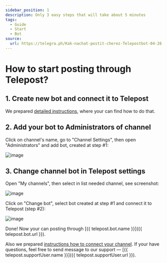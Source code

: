 ```yaml
---
sidebar_position: 1
description: Only 3 easy steps that will take about 5 minutes
tags:
  - Guide
  - Start
  - Bot
source:
  url: https://telegra.ph/Kak-nachat-postit-cherez-Telepostbot-04-26
---
```


# How to start posting through Telepost?

## 1. Create new bot and connect it to Telepost

We prepared [detailed instructions](personal-bot-for-telepost.mdx), where your can find how to do that.

## 2. Add your bot to Administrators of channel

Click on channel's name, go to "Channel Settings", then open "Administrators" and add bot, created at step #1:

![image](/images/106378979-c16a4980-63b9-11eb-9721-3233b19b308d.png)

## 3. Change channel bot in Telepost settings

Open "My channels", then select in list needed channel, see screenshot:

![image](/images/106379002-f6769c00-63b9-11eb-86ff-53510a2fc498.png)

Click on "Change bot", select bot created at step #1 and connect it to Telepost (step #2):

![image](/images/106379045-54a37f00-63ba-11eb-97f7-27f0e7da55cb.png)

Done! Now your can posting through [{{ telepost.bot.name }}]({{ telepost.bot.url }}).

Also we prepared [instructions how to connect your channel](add-channel-in-telepostbot.mdx).
If your have questions, feel free to send message to our support — [{{ telepost.supportUser.name }}]({{ telepost.supportUser.url }}).
